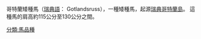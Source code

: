 {{expand|time=2015-06-08T10:31:55+00:00}}
{{unreferenced|time=2015-06-08T10:31:55+00:00}}
{{Infobox Horse
|name= 哥特蘭矮種馬
|status = DOM
|image= Gotlandsruss.jpg
|image_caption= 
|altname= 哥特蘭小馬、 skogsbagge
|country= [[瑞典|瑞典]][[哥得蘭島|哥得蘭島]]}}

哥特蘭矮種馬（[[瑞典語|瑞典語]]： Gotlandsruss），一種矮種馬，起源[[瑞典|瑞典]][[哥特蘭島|哥特蘭島]]。 這種馬的肩高約115公分至130公分之間。

[[分類:馬品種|分類:馬品種]]